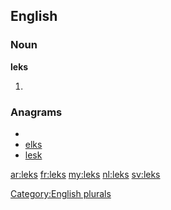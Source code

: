 ==English==

===Noun===
'''leks'''

# {{plural of|[[lek]]}}

===Anagrams===
* {{alphagram|ekls}}
* [[elks#English|elks]]
* [[lesk#English|lesk]]

[[Category:English plurals]]

[[ar:leks]]
[[fr:leks]]
[[my:leks]]
[[nl:leks]]
[[sv:leks]]